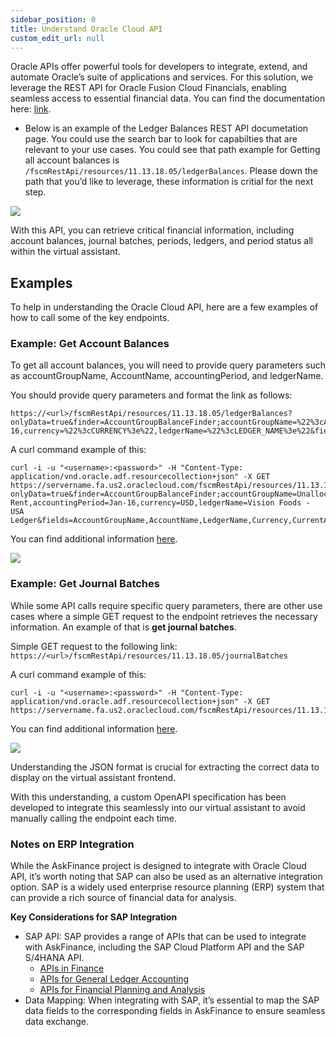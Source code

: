 ```yaml
---
sidebar_position: 0
title: Understand Oracle Cloud API
custom_edit_url: null
---
```

Oracle APIs offer powerful tools for developers to integrate, extend, and automate Oracle's suite of applications and services. For this solution, we leverage the REST API for Oracle Fusion Cloud Financials, enabling seamless access to essential financial data. You can find the documentation here: [link](https://docs.oracle.com/en/cloud/saas/financials/24b/farfa/rest-endpoints.html).

- Below is an example of the Ledger Balances REST API documetation page. You could use the search bar to look for capabilties that are relevant to your use cases. You could see that path example for Getting all account balances is `/fscmRestApi/resources/11.13.18.05/ledgerBalances`. Please down the path that you'd like to leverage, these information is critial for the next step. 

![](assets/screenshots/oracle_document_example.png)

With this API, you can retrieve critical financial information, including account balances, journal batches, periods, ledgers, and period status all within the virtual assistant.

## Examples
To help in understanding the Oracle Cloud API, here are a few examples of how to call some of the key endpoints. 

### Example: Get Account Balances
To get all account balances, you will need to provide query parameters such as accountGroupName, AccountName, accountingPeriod, and ledgerName.

You should provide query parameters and format the link as follows:
```
https://<url>/fscmRestApi/resources/11.13.18.05/ledgerBalances?onlyData=true&finder=AccountGroupBalanceFinder;accountGroupName=%22%3cACCOUNT_GROUP_NAME%3e%22,accountName=%22%3cACCOUNT_NAME%3e%22,accountingPeriod=Jan-16,currency=%22%3cCURRENCY%3e%22,ledgerName=%22%3cLEDGER_NAME%3e%22&fields=AccountGroupName,AccountName,LedgerName,Currency,CurrentAccountingPeriod,AccountCombination,CurrentPeriodBalance,AmountType
```

A curl command example of this:
```
curl -i -u "<username>:<password>" -H "Content-Type: application/vnd.oracle.adf.resourcecollection+json" -X GET https://servername.fa.us2.oraclecloud.com/fscmRestApi/resources/11.13.18.05/ledgerBalances?onlyData=true&finder=AccountGroupBalanceFinder;accountGroupName=Unallocated,accountName=Building Rent,accountingPeriod=Jan-16,currency=USD,ledgerName=Vision Foods - USA Ledger&fields=AccountGroupName,AccountName,LedgerName,Currency,CurrentAccountingPeriod,AccountCombination,CurrentPeriodBalance,AmountType
```

You can find additional information [here](https://docs.oracle.com/en/cloud/saas/financials/24b/farfa/op-ledgerbalances-get.html).

![](assets/screenshots/oracle_ledgerbalances_documentation.png)

### Example: Get Journal Batches

While some API calls require specific query parameters, there are other use cases where a simple GET request to the endpoint retrieves the necessary information. An example of that is **get journal batches**.

Simple GET request to the following link:
`https://<url>/fscmRestApi/resources/11.13.18.05/journalBatches`

A curl command example of this:
```
curl -i -u "<username>:<password>" -H "Content-Type: application/vnd.oracle.adf.resourcecollection+json" -X GET https://servername.fa.us2.oraclecloud.com/fscmRestApi/resources/11.13.18.05/journalBatches
```


You can find additional information [here](https://docs.oracle.com/en/cloud/saas/financials/24b/farfa/op-journalbatches-get.html).
   
![](assets/screenshots/oracle_journalbatches_documentation.png)

Understanding the JSON format is crucial for extracting the correct data to display on the virtual assistant frontend. 

With this understanding, a custom OpenAPI specification has been developed to integrate this seamlessly into our virtual assistant to avoid manually calling the endpoint each time. 

### Notes on ERP Integration
While the AskFinance project is designed to integrate with Oracle Cloud API, it's worth noting that SAP can also be used as an alternative integration option. SAP is a widely used enterprise resource planning (ERP) system that can provide a rich source of financial data for analysis.

**Key Considerations for SAP Integration**

- SAP API: SAP provides a range of APIs that can be used to integrate with AskFinance, including the SAP Cloud Platform API and the SAP S/4HANA API.
    - [APIs in Finance](https://help.sap.com/docs/SAP_S4HANA_CLOUD/6b39bd1d0e5e4099a5b65d835c29c696/5792333ddf3c47eaad4314b071dfd684.html)
    - [APIs for General Ledger Accounting](https://help.sap.com/docs/SAP_S4HANA_ON-PREMISE/3ab6e6fc510f4840a5508e126ef01e22/610d1f7204d94644950928f575782f22.html)
    - [APIs for Financial Planning and Analysis](https://help.sap.com/docs/SAP_S4HANA_ON-PREMISE/b3438d89db5040508a3873ad6c6e55bc/500bb85a61604b0882be6ad0411e4538.html)
- Data Mapping: When integrating with SAP, it's essential to map the SAP data fields to the corresponding fields in AskFinance to ensure seamless data exchange.
